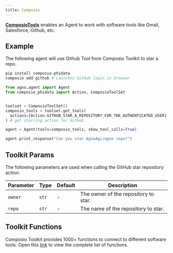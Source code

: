 ```yaml
---
title: Composio
---
```


[**ComposioTools**](https://docs.composio.dev/framework/phidata) enables an Agent to work with software tools like Gmail, Salesforce, Github, etc.

## Example

The following agent will use Github Tool from Composio Toolkit to star a repo.

```bash Run the following commands to setup the agent
pip install composio-phidata
composio add github # Launches GitHub login in browser
```

```python
from agno.agent import Agent
from composio_phidata import Action, ComposioToolSet


toolset = ComposioToolSet()
composio_tools = toolset.get_tools(
  actions=[Action.GITHUB_STAR_A_REPOSITORY_FOR_THE_AUTHENTICATED_USER]
) # get starring action for Github

agent = Agent(tools=composio_tools, show_tool_calls=True)

agent.print_response("Can you star AgnoAgi/agno repo?")
```

## Toolkit Params

The following parameters are used when calling the GitHub star repository action:

| Parameter | Type | Default | Description |
| --------- | ---- | ------- | ----------- |
| `owner`   | `str` | - | The owner of the repository to star. |
| `repo`    | `str` | - | The name of the repository to star. |

## Toolkit Functions

Composio Toolkit provides 1000+ functions to connect to different software tools.
Open this [link](https://composio.dev/tools) to view the complete list of functions.

